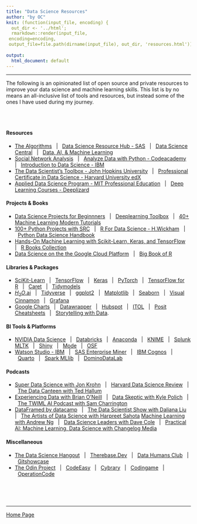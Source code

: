 ```yaml
---
title: "Data Science Resources"
author: "by OC"
knit: (function(input_file, encoding) {
  out_dir <- '../html';
  rmarkdown::render(input_file,
 encoding=encoding,
 output_file=file.path(dirname(input_file), out_dir, 'resources.html'))})
 
output:
  html_document: default
---
```


------------------------------------------------------------------------

The following is an opinionated list of open source and private resources to improve your data science and machine learning skills. This list is by no means an all-inclusive list of tools and resources, but instead some of the ones I have used during my journey.

<br/><br/>

#### Resources

-   [The Algorithms](https://the-algorithms.com)&nbsp;&nbsp; | &nbsp;&nbsp;[Data Science Resource Hub - SAS](https://www.sas.com/en_us/training/academy-data-science/data-science-resources.html#data-scientist-learning-journey)&nbsp;&nbsp; | &nbsp;&nbsp;[Data Science Central](https://www.datasciencecentral.com/category/technical-topics/data-science/)&nbsp;&nbsp; | &nbsp;&nbsp;[Data, AI, & Machine Learning](https://sloanreview.mit.edu/topic/data-ai-machine-learning/)
-   [Social Network Analysis](https://www.kdnuggets.com/2015/06/top-30-social-network-analysis-visualization-tools.html)&nbsp;&nbsp; | &nbsp;&nbsp;[Analyze Data with Python - Codeacademy](https://www.codecademy.com/learn/paths/analyze-data-with-python)&nbsp;&nbsp; | &nbsp;&nbsp;[Introduction to Data Science - IBM](https://www.edx.org/course/intro-to-data-science?index=product&search_index=product&webview=false&campaign=Introduction+to+Data+Science&source=edX&product_category=course&placement_url=https%3A%2F%2Fwww.edx.org%2Flearn%2Fdata-analysis)
-   [The Data Scientist's Toolbox - John Hopkins University](https://www.coursera.org/learn/data-scientists-tools)&nbsp;&nbsp; | &nbsp;&nbsp;[Professional Certificate in Data Science - Harvard University edX](https://www.edx.org/professional-certificate/harvardx-data-science?index=product&search_index=product&webview=false&campaign=Data++Science&source=edX&product_category=professional-certificate&placement_url=https%3A%2F%2Fwww.edx.org%2Flearn%2Fdata-analysis)
-   [Applied Data Science Program - MIT Professional Education](https://professional-education-gl.mit.edu/mit-applied-data-science-course?&utm_source=google&utm_medium=search&utm_campaign=ADSB_Int_Search_Program_Broad_US-E_NewLP&adgroup_id=152133034790&campaign_id=20012657719&Keyword=data%20scientist%20program&placement=&utm_content=655818703904&utm_target=kwd-57785127948&gclid=CjwKCAjwscGjBhAXEiwAswQqNFgWeE1nquYWCBJV8r_WHNmkgvqUGVqmjMcVyufULcz24lIdp3U37xoC6gIQAvD_BwE)&nbsp;&nbsp; | &nbsp;&nbsp;[Deep Learning Courses - Deeplizard](https://deeplizard.com)

#### Projects & Books

-   [Data Science Projects for Beginnners](https://data-flair.training/blogs/data-science-projects-code/)&nbsp;&nbsp; | &nbsp;&nbsp;[Deeplearning Toolbox](https://www.mathworks.com/help/deeplearning/examples.html?s_tid=ans_recom_nba-get)&nbsp;&nbsp; | &nbsp;&nbsp;[40+ Machine Learning Modern Tutorials](https://www.datasciencecentral.com/40-tutorials-covering-all-aspects-of-machine-learning/)
-   [100+ Python Projects with SRC](https://thecleverprogrammer.com/2021/01/14/python-projects-with-source-code/)&nbsp;&nbsp; | &nbsp;&nbsp;[R For Data Science - H.Wickham](https://r4ds.had.co.nz)&nbsp;&nbsp; | &nbsp;&nbsp;[Python Data Science Handbook](https://www.oreilly.com/library/view/python-data-science/9781491912126/)
-   [Hands-On Machine Learning with Scikit-Learn, Keras, and TensorFlow](https://www.oreilly.com/library/view/hands-on-machine-learning/9781492032632/)&nbsp;&nbsp; | &nbsp;&nbsp;[R Books Collection](https://www.rstudio.com/resources/books/)
-   [Data Science on the the Google Cloud Platform](https://www.oreilly.com/library/view/data-science-on/9781491974551/)&nbsp;&nbsp; | &nbsp;&nbsp;[Big Book of R](https://www.bigbookofr.com)

#### Libraries & Packages

-   [SciKit-Learn](https://scikit-learn.org/stable/)&nbsp;&nbsp; | &nbsp;&nbsp;[TensorFlow](https://www.tensorflow.org)&nbsp;&nbsp; | &nbsp;&nbsp;[Keras](https://keras.io/examples/)&nbsp;&nbsp; | &nbsp;&nbsp;[PyTorch](https://pytorch.org)&nbsp;&nbsp; | &nbsp;&nbsp;[TensorFlow for R](https://tensorflow.rstudio.com/?_gl=1*mehmyf*_ga*MTMyMDE5NzEyMi4xNjg1MDMwNzUx*_ga_2C0WZ1JHG0*MTY4NTE1Njk4My40LjEuMTY4NTE1NzMyMy4wLjAuMA..)&nbsp;&nbsp; | &nbsp;&nbsp;[Caret](https://topepo.github.io/caret/)&nbsp;&nbsp; | &nbsp;&nbsp;[Tidymodels](https://www.tidymodels.org)
-   [$H_2O$.ai](https://docs.h2o.ai/h2o/latest-stable/h2o-docs/faq/r.html)&nbsp;&nbsp; | &nbsp;&nbsp;[Tidyverse](https://www.tidyverse.org)&nbsp;&nbsp; | &nbsp;&nbsp;[ggplot2](https://exts.ggplot2.tidyverse.org/gallery/)&nbsp;&nbsp; | &nbsp;&nbsp;[Matplotlib](https://matplotlib.org/stable/index.html)&nbsp;&nbsp; | &nbsp;&nbsp;[Seaborn](https://jakevdp.github.io/PythonDataScienceHandbook/04.14-visualization-with-seaborn.html)&nbsp;&nbsp; | &nbsp;&nbsp;[Visual Cinnamon](https://www.visualcinnamon.com/portfolio/)&nbsp;&nbsp; | &nbsp;&nbsp;[Grafana](https://grafana.com/grafana/)
-   [Google Charts](https://developers.google.com/chart/interactive/docs/gallery)&nbsp;&nbsp; | &nbsp;&nbsp;[Datawrapper](https://www.datawrapper.de)&nbsp;&nbsp; | &nbsp;&nbsp;[Hubspot](https://www.hubspot.com/resources/tool?hubs_content=blog.hubspot.com%2Fmarketing%2Fcolor-combination-data-visualization&hubs_content-cta=null&hubs_post=blog.hubspot.com%2Fmarketing%2Fcolor-combination-data-visualization&hubs_post-cta=null&_ga=2.148478773.327330868.1685158662-882422425.1685158662)&nbsp;&nbsp; | &nbsp;&nbsp;[ITOL](https://itol.embl.de/index.shtml)&nbsp;&nbsp; | &nbsp;&nbsp;[Posit Cheatsheets](https://posit.co/resources/cheatsheets/)&nbsp;&nbsp; | &nbsp;&nbsp;[Storytelling with Data](https://www.storytellingwithdata.com). 

#### BI Tools & Platforms

-   [NVIDIA Data Science](https://www.nvidia.com/en-us/deep-learning-ai/software/rapids/)&nbsp;&nbsp; | &nbsp;&nbsp;[Databricks](https://www.databricks.com)&nbsp;&nbsp; | &nbsp;&nbsp;[Anaconda](https://www.anaconda.com/why-anaconda)&nbsp;&nbsp; | &nbsp;&nbsp;[KNIME](https://www.knime.com/knime-analytics-platform)&nbsp;&nbsp; | &nbsp;&nbsp;[Splunk MLTK](https://splunkbase.splunk.com/app/2890)&nbsp;&nbsp; | &nbsp;&nbsp;[Shiny](https://shiny.posit.co/?_gl=1*ndp1ah*_ga*MTMyMDE5NzEyMi4xNjg1MDMwNzUx*_ga_2C0WZ1JHG0*MTY4NTE1Njk4My40LjEuMTY4NTE1NzMxNi4wLjAuMA..)&nbsp;&nbsp; | &nbsp;&nbsp;[Mode](https://mode.com/platform/)&nbsp;&nbsp; | &nbsp;&nbsp;[OSF](https://osf.io)
-   [Watson Studio - IBM](https://www.ibm.com/cloud/watson-studio)&nbsp;&nbsp; | &nbsp;&nbsp;[SAS Enterprise Miner](https://www.sas.com/en_us/software/enterprise-miner.html)&nbsp;&nbsp; | &nbsp;&nbsp;[IBM Cognos](https://www.ibm.com/products/cognos-analytics)&nbsp;&nbsp; | &nbsp;&nbsp;[Quarto](https://quarto.org)&nbsp;&nbsp; | &nbsp;&nbsp;[Spark MLlib](https://spark.apache.org)&nbsp;&nbsp; | &nbsp;&nbsp;[DominoDataLab](https://www.dominodatalab.com/solutions/data-scientists/)

#### Podcasts

-   [Super Data Science with Jon Krohn](https://podcasts.apple.com/us/podcast/super-data-science/id1163599059)&nbsp;&nbsp; | &nbsp;&nbsp;[Harvard Data Science Review](https://podcasts.apple.com/us/podcast/harvard-data-science-review-podcast/id1558728983)&nbsp;&nbsp; | &nbsp;&nbsp;[The Data Canteen with Ted Hallum](https://podcasts.apple.com/us/podcast/the-data-canteen/id1551751086)
-   [Experiencing Data with Brian O'Neill](https://podcasts.apple.com/us/podcast/experiencing-data-with-brian-t-oneill/id1444887095)&nbsp;&nbsp; | &nbsp;&nbsp;[Data Skeptic with Kyle Polich](https://podcasts.apple.com/us/podcast/data-skeptic/id890348705)&nbsp;&nbsp; | &nbsp;&nbsp;[The TWIML AI Podcast with Sam Charrington](https://podcasts.apple.com/us/podcast/the-twiml-ai-podcast-formerly-this-week-in-machine/id1116303051)
-   [DataFramed by datacamp](https://podcasts.apple.com/us/podcast/dataframed/id1336150688)&nbsp;&nbsp; | &nbsp;&nbsp;[The Data Scientist Show with Daliana Liu](https://podcasts.apple.com/us/podcast/the-data-scientist-show/id1584430381)&nbsp;&nbsp; | &nbsp;&nbsp;[The Artists of Data Science with Harpreet Sahota](https://podcasts.apple.com/us/podcast/the-artists-of-data-science/id1506968775)
[Machine Learning with Andrew Ng](https://podcasts.apple.com/us/podcast/machine-learning/id384233048)&nbsp;&nbsp; | &nbsp;&nbsp;[Data Science Leaders with Dave Cole](https://podcasts.apple.com/us/podcast/data-science-leaders/id1564587119)&nbsp;&nbsp; | &nbsp;&nbsp;[Practical AI: Machine Learning, Data Science with Changelog Media](https://podcasts.apple.com/us/podcast/practical-ai-machine-learning-data-science/id1406537385)

#### Miscellaneous

-   [The Data Science Hangout](https://posit.co/data-science-hangout/)&nbsp;&nbsp; | &nbsp;&nbsp;[Therebase.Dev](https://www.therebase.dev)&nbsp;&nbsp; | &nbsp;&nbsp;[Data Humans Club](https://www.datahumans.club)&nbsp;&nbsp; | &nbsp;&nbsp;[Gitshowcase](https://www.gitshowcase.com/)
-   [The Odin Project](https://www.theodinproject.com/home)&nbsp;&nbsp; | &nbsp;&nbsp;[CodeEasy](https://codeeasy.io)&nbsp;&nbsp; | &nbsp;&nbsp;[Cybrary](https://www.cybrary.it/catalog/refined/)&nbsp;&nbsp; | &nbsp;&nbsp;[Codingame](https://www.codingame.com/start)&nbsp;&nbsp; | &nbsp;&nbsp;[OperationCode](https://operationcode.org/code_schools)



<br/><br/><br/> 

---  

[Home Page](../index.html)